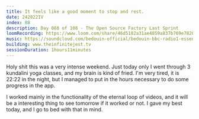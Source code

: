 ```yaml
---
title: It feels like a good moment to stop and rest.
date: 242022IV
index: 88
description: Day 088 of 108 - The Open Source Factory Last Sprint
loomRecording: https://www.loom.com/share/46d5182a31ae4859a837b769e7820426
music: https://soundcloud.com/bedouin-official/bedouin-bbc-radio1-essential-mix-2020
building: www.theinfinitejest.tv
sessionDuration: 1hours11minutes
---
```


Holy shit this was a very intense weekend. Just today only I went through 3 kundalini yoga classes, and my brain is kind of fried. I'm very tired, it is 22:22 in the night, but I managed to put in the hours necessary to do some progress in the app.

I worked mainly in the functionality of the eternal loop of videos, and it will be a interesting thing to see tomorrow if it worked or not. I gave my best today, and I go to bed with that in mind.
